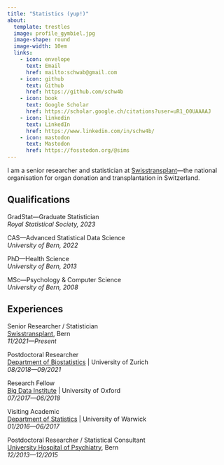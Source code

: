 ```yaml
---
title: "Statistics (yup!)"
about:
  template: trestles
  image: profile_gymbiel.jpg
  image-shape: round
  image-width: 10em
  links:
    - icon: envelope
      text: Email
      href: mailto:schwab@gmail.com
    - icon: github
      text: Github
      href: https://github.com/schw4b
    - icon: book
      text: Google Scholar
      href: https://scholar.google.ch/citations?user=uR1_O0UAAAAJ
    - icon: linkedin
      text: LinkedIn
      href: https://www.linkedin.com/in/schw4b/
    - icon: mastodon
      text: Mastodon
      href: https://fosstodon.org/@sims
---
```

I am a senior researcher and statistician at [Swisstransplant](https://www.swisstransplant.org/)---the national organisation for organ donation and transplantation in Switzerland.

## Qualifications

GradStat---Graduate Statistician\
*Royal Statistical Society, 2023*

CAS---Advanced Statistical Data Science\
*University of Bern, 2022*

PhD---Health Science\
*University of Bern, 2013*

MSc---Psychology & Computer Science\
*University of Bern, 2008*

## Experiences
Senior Researcher / Statistician \
[Swisstransplant](https://www.swisstransplant.org/), Bern\
*11/2021---Present*

Postdoctoral Researcher \
[Department of Biostatistics](https://www.ebpi.uzh.ch/) | University of Zurich\
*08/2018---09/2021*

Research Fellow \
[Big Data Institute](https://www.bdi.ox.ac.uk/) | University of Oxford\
*07/2017---06/2018*

Visiting Academic \
[Department of Statistics](https://warwick.ac.uk/fac/sci/statistics/) | University of Warwick\
*01/2016---06/2017*

Postdoctoral Researcher / Statistical Consultant\
[University Hospital of Psychiatry](https://www.upd.ch/de/), Bern\
*12/2013---12/2015*